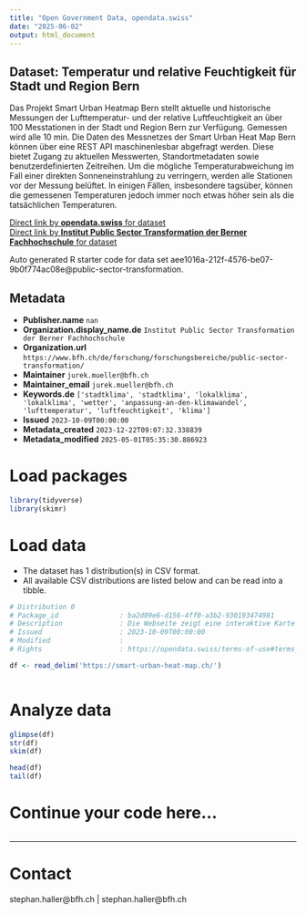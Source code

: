 ```yaml
---
title: "Open Government Data, opendata.swiss"
date: "2025-06-02"
output: html_document
---
```


## Dataset: Temperatur und relative Feuchtigkeit für Stadt und Region Bern

Das Projekt Smart Urban Heatmap Bern stellt aktuelle und historische Messungen der Lufttemperatur- und der relative Luftfeuchtigkeit an über 100 Messtationen in der Stadt und Region Bern zur Verfügung. Gemessen wird alle 10 min. Die Daten des Messnetzes der Smart Urban Heat Map Bern können über eine REST API maschinenlesbar abgefragt werden. Diese bietet Zugang zu aktuellen Messwerten, Standortmetadaten sowie benutzerdefinierten Zeitreihen. Um die mögliche Temperaturabweichung im Fall einer direkten Sonneneinstrahlung zu verringern, werden alle Stationen vor der Messung belüftet. In einigen Fällen, insbesondere tagsüber, können die gemessenen Temperaturen jedoch immer noch etwas höher sein als die tatsächlichen Temperaturen.

[Direct link by **opendata.swiss** for dataset](https://opendata.swiss/de/dataset/temperatur-und-relative-feuchtigkeit-fur-stadt-und-region-bern)<br>
[Direct link by **Institut Public Sector Transformation der Berner Fachhochschule** for dataset](https://meteotest.github.io/urban-heat-API-docs)

Auto generated R starter code for data set aee1016a-212f-4576-be07-9b0f774ac08e@public-sector-transformation.

## Metadata

- **Publisher.name** `nan`
- **Organization.display_name.de** `Institut Public Sector Transformation der Berner Fachhochschule`
- **Organization.url** `https://www.bfh.ch/de/forschung/forschungsbereiche/public-sector-transformation/`
- **Maintainer** `jurek.mueller@bfh.ch`
- **Maintainer_email** `jurek.mueller@bfh.ch`
- **Keywords.de** `['stadtklima', 'stadtklima', 'lokalklima', 'lokalklima', 'wetter', 'anpassung-an-den-klimawandel', 'lufttemperatur', 'luftfeuchtigkeit', 'klima']`
- **Issued** `2023-10-09T00:00:00`
- **Metadata_created** `2023-12-22T09:07:32.338839`
- **Metadata_modified** `2025-05-01T05:35:30.886923`


# Load packages

```r

library(tidyverse)
library(skimr)

```

# Load data

-   The dataset has 1 distribution(s) in CSV format.
-   All available CSV distributions are listed below and can be read into a tibble.

```r

# Distribution 0
# Package_id               : ba2d09e6-d156-4ff0-a3b2-930193474981
# Description              : Die Webseite zeigt eine interaktive Karte mit aktuell gemessene Lufttemperatur sowie pro Station Messreihen über die letzten zwei Tage. Über die Download-Seite können Zeitreihen der Messungen von Lufttemperatur- und relativer Luftfeuchtigkeit für individuelle Messtationen in der Stadt und Region Bern heruntergeladen werden. Die Daten sind als JSON oder als CSV verfügbar. Gemessen wird alle 10 min.
# Issued                   : 2023-10-09T00:00:00
# Modified                 : 
# Rights                   : https://opendata.swiss/terms-of-use#terms_by

df <- read_delim('https://smart-urban-heat-map.ch/')



```

# Analyze data

```r

glimpse(df)
str(df)
skim(df)

head(df)
tail(df)

```

# Continue your code here...

```r

```

------------------------------------------------------------------------

# Contact

stephan.haller@bfh.ch | stephan.haller@bfh.ch
